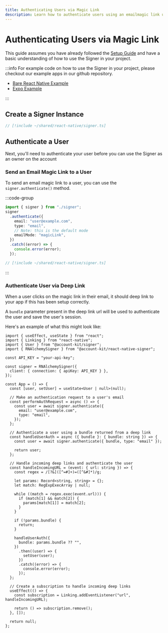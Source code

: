 ```yaml
---
title: Authenticating Users via Magic Link
description: Learn how to authenticate users using an emailmagic link using the React Native Signer
---
```


# Authenticating Users via Magic Link

This guide assumes you have already followed the [Setup Guide](/react-native/signer/setup-guide) and have a basic understanding of how to use the Signer in your project.

:::info
For example code on how to use the Signer in your project, please checkout our example apps in our github repository.

- [Bare React Native Example](https://github.com/alchemyplatform/aa-sdk/tree/main/examples/react-native-bare-example)
- [Expo Example](https://github.com/alchemyplatform/aa-sdk/tree/main/examples/react-native-expo-example)

:::

## Create a Signer Instance

```ts twoslash
// [!include ~/shared/react-native/signer.ts]
```

## Authenticate a User

Next, you'll need to authenticate your user before you can use the Signer as an owner on the account

### Send an Email Magic Link to a User

To send an email magic link to a user, you can use the `signer.authenticate()` method.

:::code-group

```ts twoslash [example.ts]
import { signer } from "./signer";
signer
  .authenticate({
    email: "user@example.com",
    type: "email",
    // Note: this is the default mode
    emailMode: "magicLink",
  })
  .catch((error) => {
    console.error(error);
  });
```

```ts twoslash [signer.ts] filename="signer.ts"
// [!include ~/shared/react-native/signer.ts]
```

:::

### Authenticate User via Deep Link

When a user clicks on the magic link in their email, it should deep link to your app if this has been setup correctly.

A `bundle` parameter present in the deep link url will be used to authenticate the user and save the user's session.

Here's an example of what this might look like:

```tsx [example.tsx] twoslash
import { useEffect, useState } from "react";
import { Linking } from "react-native";
import { User } from "@account-kit/signer";
import { RNAlchemySigner } from "@account-kit/react-native-signer";

const API_KEY = "your-api-key";

const signer = RNAlchemySigner({
  client: { connection: { apiKey: API_KEY } },
});

const App = () => {
  const [user, setUser] = useState<User | null>(null);

  // Make an authentication request to a user's email
  const performAuthRequest = async () => {
    const user = await signer.authenticate({
      email: "user@example.com",
      type: "email",
    });
  };

  // Authenticate a user using a bundle returned from a deep link
  const handleUserAuth = async ({ bundle }: { bundle: string }) => {
    const user = await signer.authenticate({ bundle, type: "email" });

    return user;
  };

  // Handle incoming deep links and authenticate the user
  const handleIncomingURL = (event: { url: string }) => {
    const regex = /[?&]([^=#]+)=([^&#]*)/g;

    let params: Record<string, string> = {};
    let match: RegExpExecArray | null;

    while ((match = regex.exec(event.url))) {
      if (match[1] && match[2]) {
        params[match[1]] = match[2];
      }
    }

    if (!params.bundle) {
      return;
    }

    handleUserAuth({
      bundle: params.bundle ?? "",
    })
      .then((user) => {
        setUser(user);
      })
      .catch((error) => {
        console.error(error);
      });
  };

  // Create a subscription to handle incoming deep links
  useEffect(() => {
    const subscription = Linking.addEventListener("url", handleIncomingURL);

    return () => subscription.remove();
  }, []);

  return null;
};
```
